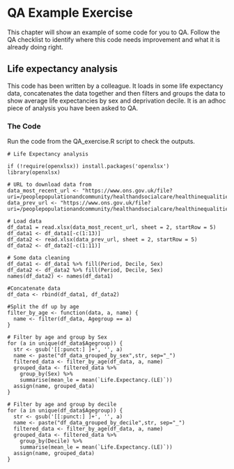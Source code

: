 # QA Example Exercise

This chapter will show an example of some code for you to QA.
Follow the QA checklist to identify where this code needs improvement and what it is already doing right.

## Life expectancy analysis

This code has been written by a colleague. It loads in some life expectancy data, concatenates the data together and then filters and groups the data to show average life expectancies by sex and deprivation decile. It is an adhoc piece of analysis you have been asked to QA.

### The Code

Run the code from the QA_exercise.R script to check the outputs.

```
# Life Expectancy analysis

if (!require(openxlsx)) install.packages('openxlsx')
library(openxlsx)

# URL to download data from
data_most_recent_url <- "https://www.ons.gov.uk/file?uri=/peoplepopulationandcommunity/healthandsocialcare/healthinequalities/datasets/healthstatelifeexpectanciesbyindexofmultipledeprivationimdenglandallages/current/hslebyimdallages.xlsx"
data_prev_url <- "https://www.ons.gov.uk/file?uri=/peoplepopulationandcommunity/healthandsocialcare/healthinequalities/datasets/healthstatelifeexpectanciesbyindexofmultipledeprivationimdenglandallages/current/previous/v4/hsleallagesimd19.xlsx"

# Load data
df_data1 = read.xlsx(data_most_recent_url, sheet = 2, startRow = 5)
df_data1 <- df_data1[-c(1:13)]
df_data2 <- read.xlsx(data_prev_url, sheet = 2, startRow = 5)
df_data2 <- df_data2[-c(1:11)]

# Some data cleaning
df_data1 <- df_data1 %>% fill(Period, Decile, Sex)
df_data2 <- df_data2 %>% fill(Period, Decile, Sex)
names(df_data2) <- names(df_data1)

#Concatenate data
df_data <- rbind(df_data1, df_data2)

#Split the df up by age
filter_by_age <- function(data, a, name) {
  name <- filter(df_data, Agegroup == a)
}

# Filter by age and group by Sex
for (a in unique(df_data$Agegroup)) {
  str <- gsub('[[:punct:] ]+', '', a)
  name <- paste("df_data_grouped_by_sex",str, sep="_")
  filtered_data <- filter_by_age(df_data, a, name)
  grouped_data <- filtered_data %>%
    group_by(Sex) %>%
    summarise(mean_le = mean(`Life.Expectancy.(LE)`))
  assign(name, grouped_data)
}

# Filter by age and group by decile
for (a in unique(df_data$Agegroup)) {
  str <- gsub('[[:punct:] ]+', '', a)
  name <- paste("df_data_grouped_by_decile",str, sep="_")
  filtered_data <- filter_by_age(df_data, a, name)
  grouped_data <- filtered_data %>%
    group_by(Decile) %>%
    summarise(mean_le = mean(`Life.Expectancy.(LE)`))
  assign(name, grouped_data)
}

```
